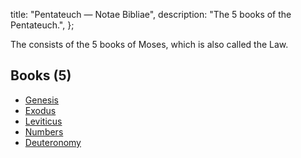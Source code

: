  title: "Pentateuch — Notae Bibliae",
  description: "The 5 books of the Pentateuch.",
};

<Initial text="Pentateuch" />

The <Definition lang="greek" anchor="pentateukhos" text="Pentateuch" /> consists of the 5 books of Moses, which is also called the Law.

## Books (5)

* [Genesis](/bible/old-testament/pentateuch/genesis)
* [Exodus](/bible/old-testament/pentateuch/exodus)
* [Leviticus](/bible/old-testament/pentateuch/leviticus)
* [Numbers](/bible/old-testament/pentateuch/numbers)
* [Deuteronomy](/bible/old-testament/pentateuch/deuteronomy)
